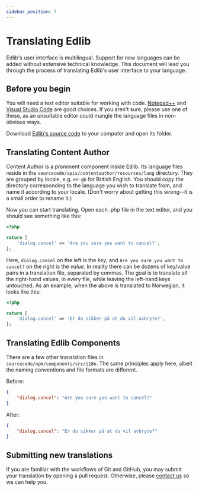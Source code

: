```yaml
---
sidebar_position: 7
---
```


# Translating Edlib

Edlib's user interface is multilingual. Support for new languages can be added
without extensive technical knowledge. This document will lead you through the
process of translating Edlib's user interface to your language.

## Before you begin

You will need a text editor suitable for working with code. [Notepad++][1] and
[Visual Studio Code][2] are good choices. If you aren't sure, please use one of
these, as an unsuitable editor could mangle the language files in non-obvious
ways.

Download [Edlib's source code][3] to your computer and open its folder.

## Translating Content Author

Content Author is a prominent component inside Edlib. Its language files reside
in the `sourcecode/apis/contentauthor/resources/lang` directory. They are
grouped by locale, e.g. `en-gb` for British English. You should copy the
directory corresponding to the language you wish to translate from, and name it
according to your locale. (Don't worry about getting this wrong--it is a small
order to rename it.)

Now you can start translating. Open each .php file in the text editor, and you
should see something like this:

~~~php
<?php

return [
    'dialog.cancel' => 'Are you sure you want to cancel?',
];
~~~

Here, `dialog.cancel` on the left is the *key*, and `Are you sure you want to
cancel?` on the right is the *value*. In reality there can be dozens of
key/value pairs in a translation file, separated by commas. The goal is to
translate all the right-hand values, in every file, while leaving the left-hand
keys untouched. As an example, when the above is translated to Norwegian, it
looks like this:

~~~php
<?php

return [
    'dialog.cancel' => 'Er du sikker på at du vil avbryte?',
];
~~~

## Translating Edlib Components

There are a few other translation files in `sourcecode/npm/components/src/i18n`.
The same principles apply here, albeit the naming conventions and file formats
are different.

Before:

~~~json
{
    "dialog.cancel": "Are you sure you want to cancel?"
}
~~~

After:

~~~json
{
    "dialog.cancel": "Er du sikker på at du vil avbryte?"
}
~~~

## Submitting new translations

If you are familiar with the workflows of Git and GitHub, you may submit your
translation by opening a pull request. Otherwise, please [contact us][4] so we
can help you.


[1]: https://notepad-plus-plus.org/downloads/
[2]: https://code.visualstudio.com/
[3]: https://github.com/cerpus/Edlib
[4]: /contact-us/
